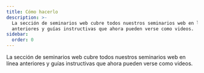 ```yaml
---
title: Cómo hacerlo
description: >-
  La sección de seminarios web cubre todos nuestros seminarios web en línea
  anteriores y guías instructivas que ahora pueden verse como videos.
sidebar:
  order: 0
---
```


La sección de seminarios web cubre todos nuestros seminarios web en línea anteriores y guías instructivas que ahora pueden verse como videos.

<CloudinaryImage width="700" height="525" resize="scale" quality="best" alt="Muy pronto" src="academy/webinars" errorImage="noimage_opaque_nyrtl0.png" />

